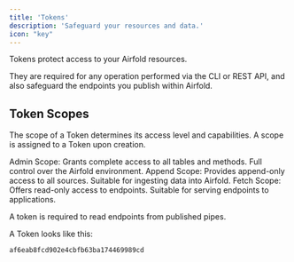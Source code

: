```yaml
---
title: 'Tokens'
description: 'Safeguard your resources and data.'
icon: "key"
---
```


Tokens protect access to your Airfold resources.

They are required for any operation performed via the CLI or REST API, and also safeguard the endpoints you publish within Airfold.

## Token Scopes
The scope of a Token determines its access level and capabilities. A scope is assigned to a Token upon creation.

Admin Scope: Grants complete access to all tables and methods. Full control over the Airfold environment.
Append Scope: Provides append-only access to all sources. Suitable for ingesting data into Airfold.
Fetch Scope: Offers read-only access to endpoints. Suitable for serving endpoints to applications.

A token is required to read endpoints from published pipes.

A Token looks like this:
```
af6eab8fcd902e4cbfb63ba174469989cd
```

